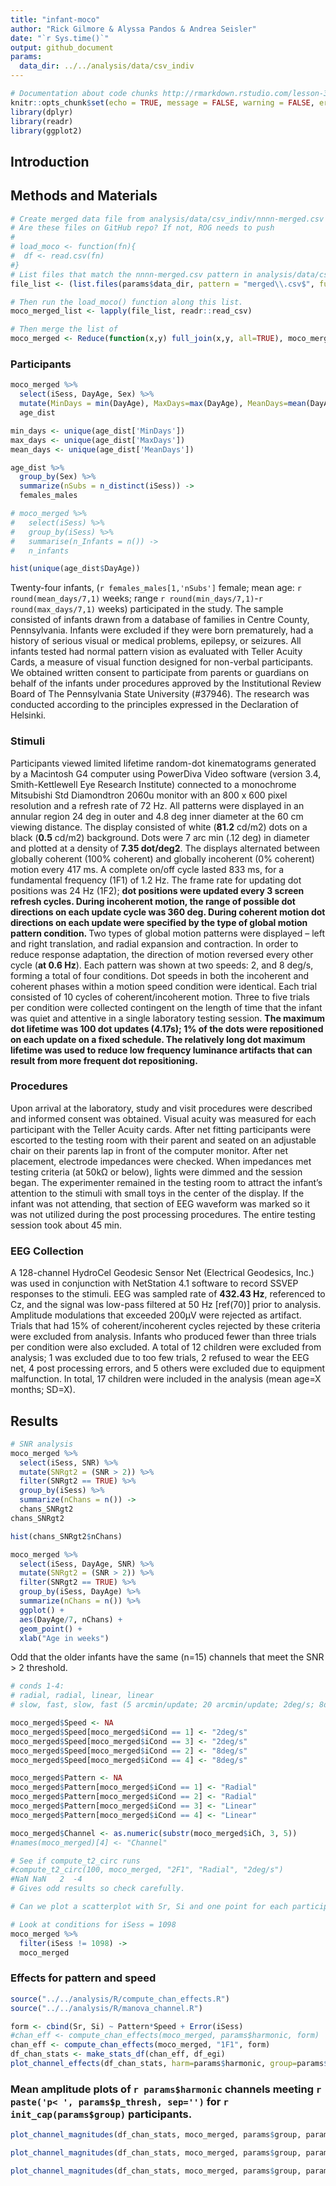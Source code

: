```yaml
---
title: "infant-moco"
author: "Rick Gilmore & Alyssa Pandos & Andrea Seisler"
date: "`r Sys.time()`"
output: github_document
params: 
  data_dir: ../../analysis/data/csv_indiv
---
```


```r
# Documentation about code chunks http://rmarkdown.rstudio.com/lesson-3.html
knitr::opts_chunk$set(echo = TRUE, message = FALSE, warning = FALSE, error = FALSE)
library(dplyr)
library(readr)
library(ggplot2)
```

## Introduction

## Methods and Materials

```r
# Create merged data file from analysis/data/csv_indiv/nnnn-merged.csv
# Are these files on GitHub repo? If not, ROG needs to push
# 
# load_moco <- function(fn){
#  df <- read.csv(fn)
#}
# List files that match the nnnn-merged.csv pattern in analysis/data/csv_indiv/
file_list <- (list.files(params$data_dir, pattern = "merged\\.csv$", full.names = TRUE))

# Then run the load_moco() function along this list.
moco_merged_list <- lapply(file_list, readr::read_csv)

# Then merge the list of 
moco_merged <- Reduce(function(x,y) full_join(x,y, all=TRUE), moco_merged_list)
```

### Participants

```r
moco_merged %>%
  select(iSess, DayAge, Sex) %>%
  mutate(MinDays = min(DayAge), MaxDays=max(DayAge), MeanDays=mean(DayAge)) ->
  age_dist

min_days <- unique(age_dist['MinDays'])
max_days <- unique(age_dist['MaxDays'])
mean_days <- unique(age_dist['MeanDays'])

age_dist %>%
  group_by(Sex) %>%
  summarize(nSubs = n_distinct(iSess)) ->
  females_males

# moco_merged %>%
#   select(iSess) %>%
#   group_by(iSess) %>%
#   summarise(n_Infants = n()) ->
#   n_infants
```

```r
hist(unique(age_dist$DayAge))
```

Twenty-four infants, (`r females_males[1,'nSubs']` female; mean age: `r round(mean_days/7,1)` weeks; range `r round(min_days/7,1)`-`r round(max_days/7,1)` weeks) participated in the study.
The sample consisted of infants drawn from a database of families in Centre County, Pennsylvania. 
Infants were excluded if they were born prematurely, had a history of serious visual or medical problems, epilepsy, or seizures. 
All infants tested had normal pattern vision as evaluated with Teller Acuity Cards, a measure of visual function designed for non-verbal participants. 
We obtained written consent to participate from parents or guardians on behalf of the infants under procedures approved by the Institutional Review Board of The Pennsylvania State University (#37946). 
The research was conducted according to the principles expressed in the Declaration of Helsinki.

### Stimuli

Participants viewed limited lifetime random-dot kinematograms generated by a Macintosh G4 computer using PowerDiva Video software (version 3.4, Smith-Kettlewell Eye Research Institute) connected to a monochrome Mitsubishi Std Diamondtron 2060u monitor with an 800 x 600 pixel resolution and a refresh rate of 72 Hz. 
All patterns were displayed in an annular region 24 deg in outer and 4.8 deg inner diameter at the 60 cm viewing distance. 
The display consisted of white (**81.2** cd/m2) dots on a black (**0.5** cd/m2) background. Dots were 7 arc min (.12 deg) in diameter and plotted at a density of **7.35 dot/deg2**. 
The displays alternated between globally coherent (100% coherent) and globally incoherent (0% coherent) motion every 417 ms. 
A complete on/off cycle lasted 833 ms, for a fundamental frequency (1F1) of 1.2 Hz. The frame rate for updating dot positions was 24 Hz (1F2); **dot positions were updated every 3 screen refresh cycles. During incoherent motion, the range of possible dot directions on each update cycle was 360 deg. 
During coherent motion dot directions on each update were specified by the type of global motion pattern condition.
** Two types of global motion patterns were displayed -- left and right translation, and radial expansion and contraction. 
In order to reduce response adaptation, the direction of motion reversed every other cycle (**at 0.6 Hz**). 
Each pattern was shown at two speeds: 2, and 8 deg/s, forming a total of four conditions. 
Dot speeds in both the incoherent and coherent phases within a motion speed condition were identical. 
Each trial consisted of 10 cycles of coherent/incoherent motion. Three to five trials per condition were collected contingent on the length of time that the infant was quiet and attentive in a single laboratory testing session. 
**The maximum dot lifetime was 100 dot updates (4.17s); 1% of the dots were repositioned on each update on a fixed schedule. 
The relatively long dot maximum lifetime was used to reduce low frequency luminance artifacts that can result from more frequent dot repositioning.**

<!-- Insert figure of displays -->

### Procedures  

Upon arrival at the laboratory, study and visit procedures were described and informed consent was obtained. 
Visual acuity was measured for each participant with the Teller Acuity cards. 
After net fitting participants were escorted to the testing room with their parent and seated on an adjustable chair on their parents lap in front of the computer monitor.
After net placement, electrode impedances were checked. 
When impedances met testing criteria (at 50kΩ or below), lights were dimmed and the session began. 
The experimenter remained in the testing room to attract the infant's attention to the stimuli with small toys in the center of the display. 
If the infant was not attending, that section of EEG waveform was marked so it was not utilized during the post processing procedures. 
The entire testing session took about 45 min.  

### EEG Collection  

A 128-channel HydroCel Geodesic Sensor Net (Electrical Geodesics, Inc.) was used in conjunction with NetStation 4.1 software to record SSVEP responses to the stimuli. EEG was sampled rate of **432.43 Hz**, referenced to Cz, and the signal was low-pass filtered at 50 Hz [ref(70)] prior to analysis. Amplitude modulations that exceeded 200µV were rejected as artifact. Trials that had 15% of coherent/incoherent cycles rejected by these criteria were excluded from analysis. Infants who produced fewer than three trials per condition were also excluded. A total of 12 children were excluded from analysis; 1 was excluded due to too few trials, 2 refused to wear the EEG net, 4 post processing errors, and 5 others were excluded due to equipment malfunction. In total, 17 children were included in the analysis (mean age=X months; SD=X).

## Results

```r
# SNR analysis
moco_merged %>%
  select(iSess, SNR) %>%
  mutate(SNRgt2 = (SNR > 2)) %>%
  filter(SNRgt2 == TRUE) %>%
  group_by(iSess) %>%
  summarize(nChans = n()) ->
  chans_SNRgt2
chans_SNRgt2

hist(chans_SNRgt2$nChans)
```

```r
moco_merged %>%
  select(iSess, DayAge, SNR) %>%
  mutate(SNRgt2 = (SNR > 2)) %>%
  filter(SNRgt2 == TRUE) %>%
  group_by(iSess, DayAge) %>%
  summarize(nChans = n()) %>%
  ggplot() +
  aes(DayAge/7, nChans) +
  geom_point() +
  xlab("Age in weeks")
```

Odd that the older infants have the same (n=15) channels that meet the SNR > 2 threshold.

```r
# conds 1-4:
# radial, radial, linear, linear
# slow, fast, slow, fast (5 arcmin/update; 20 arcmin/update; 2deg/s; 8deg/s)

moco_merged$Speed <- NA
moco_merged$Speed[moco_merged$iCond == 1] <- "2deg/s"
moco_merged$Speed[moco_merged$iCond == 3] <- "2deg/s"
moco_merged$Speed[moco_merged$iCond == 2] <- "8deg/s"
moco_merged$Speed[moco_merged$iCond == 4] <- "8deg/s"

moco_merged$Pattern <- NA
moco_merged$Pattern[moco_merged$iCond == 1] <- "Radial"
moco_merged$Pattern[moco_merged$iCond == 2] <- "Radial"
moco_merged$Pattern[moco_merged$iCond == 3] <- "Linear"
moco_merged$Pattern[moco_merged$iCond == 4] <- "Linear"

moco_merged$Channel <- as.numeric(substr(moco_merged$iCh, 3, 5))
#names(moco_merged)[4] <- "Channel"

# See if compute_t2_circ runs
#compute_t2_circ(100, moco_merged, "2F1", "Radial", "2deg/s")
#NaN NaN   2  -4
# Gives odd results so check carefully.

# Can we plot a scatterplot with Sr, Si and one point for each participant, given a condition in the study (Pattern, Speed combo) at a harmonic and a channel.

# Look at conditions for iSess = 1098
moco_merged %>%
  filter(iSess != 1098) ->
  moco_merged
```

### Effects for pattern and speed

<!-- 2017-11-10 Found duplication of data in 1099. Fixed. Need to adapt code below and re-run to see if "residuals" error persists. -->

```r
source("../../analysis/R/compute_chan_effects.R")
source("../../analysis/R/manova_channel.R")

form <- cbind(Sr, Si) ~ Pattern*Speed + Error(iSess)
#chan_eff <- compute_chan_effects(moco_merged, params$harmonic, form)
chan_eff <- compute_chan_effects(moco_merged, "1F1", form)
df_chan_stats <- make_stats_df(chan_eff, df_egi)
plot_channel_effects(df_chan_stats, harm=params$harmonic, group=params$group, topoplot_fullpath, plot_titles=params$plot_titles)
```

### Mean amplitude plots of `r params$harmonic` channels meeting `r paste('p< ', params$p_thresh, sep='')` for `r init_cap(params$group)` participants.

```r
plot_channel_magnitudes(df_chan_stats, moco_merged, params$group, params$harmonic, "Pattern", as.numeric(params$p_thresh), plot_titles=params$plot_titles)
```

```r
plot_channel_magnitudes(df_chan_stats, moco_merged, params$group, params$harmonic, "Speed", as.numeric(params$p_thresh), plot_titles=params$plot_titles)
```

```r
plot_channel_magnitudes(df_chan_stats, moco_merged, params$group, params$harmonic, "Patt_Spd", as.numeric(params$p_thresh), plot_titles=params$plot_titles)
```